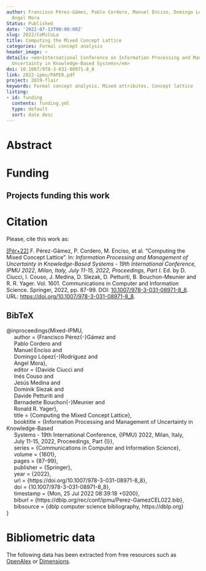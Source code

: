 ```yaml
---
author: Francisco Pérez-Gámez, Pablo Cordero, Manuel Enciso, Domingo López-Rodríguez,
  Angel Mora
Status: Published
date: '2022-07-13T00:00:00Z'
slug: 2022/CoMiCoLa
title: Computing the Mixed Concept Lattice
categories: Formal concept analysis
header_image: ~
details: <em>International Conference on Information Processing and Management of
  Uncertainty in Knowledge-Based Systems</em>
doi: 10.1007/978-3-031-08971-8_8
link: 2022-ipmu/PAPER.pdf
project: 2019-flair
keywords: Formal concept analysis, Mixed attributes, Concept lattice
listing:
- id: funding
  contents: funding.yml
  type: default
  sort: date desc
---
```



# Abstract





# Funding
::: {.callout-note appearance='minimal' collapse=false}
## Projects funding this work

:::{#funding}
:::
:::









# Citation
Please, cite this work as:


<a name=bib-Mixed-IPMU></a>[[Pér+22]](#cite-Mixed-IPMU) F. Pérez-Gámez, P. Cordero, M. Enciso, et al. “Computing the Mixed Concept Lattice”. In: _Information Processing and Management of Uncertainty in Knowledge-Based Systems - 19th International Conference, IPMU 2022, Milan, Italy, July 11-15, 2022, Proceedings, Part I_. Ed. by D. Ciucci, I. Couso, J. Medina, D. Slezak, D. Petturiti, B. Bouchon-Meunier and R. R. Yager. Vol. 1601. Communications in Computer and Information Science. Springer, 2022, pp. 87-99. DOI: [10.1007/978-3-031-08971-8\_8](https://doi.org/10.1007%2F978-3-031-08971-8%5C_8). URL: [https://doi.org/10.1007/978-3-031-08971-8\_8](https://doi.org/10.1007/978-3-031-08971-8\_8).

::: {.callout-note appearance="minimal" collapse=true}

## BibTeX

@inproceedings{Mixed-IPMU,<br>&nbsp;&nbsp;&nbsp;&nbsp;  author    = {Francisco Pérez{-}Gámez and<br>&nbsp;&nbsp;&nbsp;&nbsp;               Pablo Cordero and<br>&nbsp;&nbsp;&nbsp;&nbsp;               Manuel Enciso and<br>&nbsp;&nbsp;&nbsp;&nbsp;               Domingo López{-}Rodríguez and<br>&nbsp;&nbsp;&nbsp;&nbsp;               Angel Mora},<br>&nbsp;&nbsp;&nbsp;&nbsp;  editor    = {Davide Ciucci and<br>&nbsp;&nbsp;&nbsp;&nbsp;               Inés Couso and<br>&nbsp;&nbsp;&nbsp;&nbsp;               Jesús Medina and<br>&nbsp;&nbsp;&nbsp;&nbsp;               Dominik Slezak and<br>&nbsp;&nbsp;&nbsp;&nbsp;               Davide Petturiti and<br>&nbsp;&nbsp;&nbsp;&nbsp;               Bernadette Bouchon{-}Meunier and<br>&nbsp;&nbsp;&nbsp;&nbsp;               Ronald R. Yager},<br>&nbsp;&nbsp;&nbsp;&nbsp;  title     = {Computing the Mixed Concept Lattice},<br>&nbsp;&nbsp;&nbsp;&nbsp;  booktitle = {Information Processing and Management of Uncertainty in Knowledge-Based<br>&nbsp;&nbsp;&nbsp;&nbsp;               Systems - 19th International Conference, {IPMU} 2022, Milan, Italy,<br>&nbsp;&nbsp;&nbsp;&nbsp;               July 11-15, 2022, Proceedings, Part {I}},<br>&nbsp;&nbsp;&nbsp;&nbsp;  series    = {Communications in Computer and Information Science},<br>&nbsp;&nbsp;&nbsp;&nbsp;  volume    = {1601},<br>&nbsp;&nbsp;&nbsp;&nbsp;  pages     = {87--99},<br>&nbsp;&nbsp;&nbsp;&nbsp;  publisher = {Springer},<br>&nbsp;&nbsp;&nbsp;&nbsp;  year      = {2022},<br>&nbsp;&nbsp;&nbsp;&nbsp;  url       = {https://doi.org/10.1007/978-3-031-08971-8\_8},<br>&nbsp;&nbsp;&nbsp;&nbsp;  doi       = {10.1007/978-3-031-08971-8\_8},<br>&nbsp;&nbsp;&nbsp;&nbsp;  timestamp = {Mon, 25 Jul 2022 08:39:18 +0200},<br>&nbsp;&nbsp;&nbsp;&nbsp;  biburl    = {https://dblp.org/rec/conf/ipmu/Perez-GamezCEL022.bib},<br>&nbsp;&nbsp;&nbsp;&nbsp;  bibsource = {dblp computer science bibliography, https://dblp.org}<br>}

:::



# Bibliometric data


The following data has been extracted from free resources such as [OpenAlex](https://openalex.org/) or [Dimensions](https://app.dimensions.ai/).

<div style="display: flex; justify-content: center; align-items: center; height: 100%;">
<span class="__dimensions_badge_embed__" data-doi="10.1007/978-3-031-08971-8_8" data-legend="always"></span></div><script async src="https://badge.dimensions.ai/badge.js" charset="utf-8"></script>

<div style="display: flex; justify-content: center; align-items: center; height: 100%;">
<a href="https://plu.mx/plum/a/?doi=10.1007/978-3-031-08971-8_8" class="plumx-details" data-site="plum" data-hide-when-empty="true">Computing the Mixed Concept Lattice</a></div>


## Cites

The following graph plots the number of cites received by this work from its publication, on a yearly basis.

```r
#| echo: false
#| results: asis
#| warning: false
#| message: false
source(here::here('scripts', 'manage_publications.R'))
df <- readRDS('citation_history.rds')
plot_citation_history(df)
```



## Papers citing this work

The following is a non-exhaustive list of papers that cite this work:


<a name=bib-Braud_2023></a>[[1]](#cite-Braud_2023) A. Braud, X. Dolques, M. Huchard, et al. “Relational Concept Analysis in Practice: Capitalizing on Data Modeling Using Design Patterns”. In: _Formal Concept Analysis_. Springer Nature Switzerland, 2023, p. 166–182. ISBN: 9783031359491. DOI: [10.1007/978-3-031-35949-1_12](https://doi.org/10.1007%2F978-3-031-35949-1_12). URL: [http://dx.doi.org/10.1007/978-3-031-35949-1_12](http://dx.doi.org/10.1007/978-3-031-35949-1_12).


